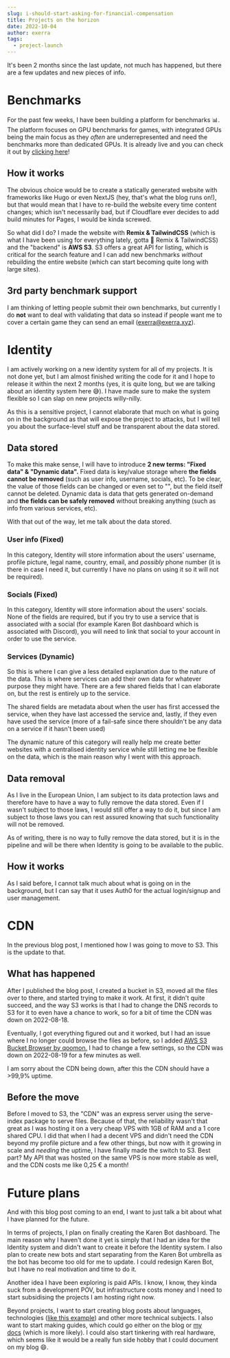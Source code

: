 ```yaml
---
slug: i-should-start-asking-for-financial-compensation
title: Projects on the horizon
date: 2022-10-04
author: exerra
tags:
  - project-launch
---
```

It's been 2 months since the last update, not much has happened, but there are a few updates and new pieces of info.

# Benchmarks

For the past few weeks, I have been building a platform for benchmarks 📊. The platform focuses on GPU benchmarks for games, with integrated GPUs being the main focus as they *often* are underrepresented and need the benchmarks more than dedicated GPUs. It is already live and you can check it out by [clicking here](https://bench.exerra.xyz)!

## How it works

The obvious choice would be to create a statically generated website with frameworks like Hugo or even NextJS (hey, that's what the blog runs on!), but that would mean that I have to re-build the website every time content changes; which isn't necessarily bad, but if Cloudflare ever decides to add build minutes for Pages, I would be kinda screwed.

So what did I do? I made the website with **Remix & TailwindCSS** (which is what I have been using for everything lately, gotta 💜 Remix & TailwindCSS) and the "backend" is **AWS S3**. S3 offers a great API for listing, which is critical for the search feature and I can add new benchmarks *without* rebuilding the entire website (which can start becoming quite long with large sites).

## 3rd party benchmark support

I am thinking of letting people submit their own benchmarks, but currently I do **not** want to deal with validating that data  so instead if people want me to cover a certain game they can send an email (exerra@exerra.xyz).

# Identity

I am actively working on a new identity system for all of my projects. It is not done yet, but I am almost finished writing the code for it and I hope to release it within the next 2 months (yes, it is quite long, but we are talking about an identity system here 😅). I have made sure to make the system flexible so I can slap on new projects willy-nilly.

As this is a sensitive project, I cannot elaborate that much on what is going on in the background as that will expose the project to attacks, but I will tell you about the surface-level stuff and be transparent about the data stored.

## Data stored

To make this make sense, I will have to introduce **2 new terms: "Fixed data" & "Dynamic data".** Fixed data is key/value storage where **the fields cannot be removed** (such as user info, username, socials, etc). To be clear, the value of those fields can be changed or even set to "", but the field itself cannot be deleted. Dynamic data is data that gets generated on-demand and **the fields can be safely removed** without breaking anything (such as info from various services, etc).

With that out of the way, let me talk about the data stored.

### User info (Fixed)

In this category, Identity will store information about the users' username, profile picture, legal name, country, email, and *possibly* phone number (it is there in case I need it, but currently I have no plans on using it so it will not be required).

### Socials (Fixed)

In this category, Identity will store information about the users' socials. None of the fields are required, but if you try to use a service that is associated with a social (for example Karen Bot dashboard which is associated with Discord), you will need to link that social to your account in order to use the service.

### Services (Dynamic)

So this is where I can give a less detailed explanation due to the nature of the data. This is where services can add their own data for whatever purpose they might have. There are a few shared fields that I can elaborate on, but the rest is entirely up to the service.

The shared fields are metadata about when the user has first accessed the service, when they have last accessed the service and, lastly, if they even have used the service (more of a fail-safe since there shouldn't be any data on a service if it hasn't been used)

The dynamic nature of this category will really help me create better websites with a centralised identity service while still letting me be flexible on the data, which is the main reason why I went with this approach.

## Data removal

As I live in the European Union, I am subject to its data protection laws and therefore have to have a way to fully remove the data stored. Even if I wasn't subject to those laws, I would still offer a way to do it, but since I am subject to those laws you can rest assured knowing that such functionality will not be removed.

As of writing, there is no way to fully remove the data stored, but it is in the pipeline and will be there when Identity is going to be available to the public.

## How it works

As I said before, I cannot talk much about what is going on in the background, but I can say that it uses Auth0 for the actual login/signup and user management.

# CDN

In the previous blog post, I mentioned how I was going to move to S3. This is the update to that.

## What has happened

After I published the blog post, I created a bucket in S3, moved all the files over to there, and started trying to make it work. At first, it didn't quite succeed, and the way S3 works is that I had to change the DNS records to S3 for it to even have a chance to work, so for a bit of time the CDN was down on 2022-08-18.

Eventually, I got everything figured out and it worked, but I had an issue where I no longer could browse the files as before, so I added [AWS S3 Bucket Browser by qoomon.](https://github.com/qoomon/aws-s3-bucket-browser) I had to change a few settings, so the CDN was down on 2022-08-19 for a few minutes as well.

I am sorry about the CDN being down, after this the CDN should have a >99,9% uptime.

## Before the move

Before I moved to S3, the "CDN" was an express server using the serve-index package to serve files. Because of that, the reliability wasn't that great as I was hosting it on a very cheap VPS with 1GB of RAM and a 1 core shared CPU. I did that when I had a decent VPS and didn't need the CDN beyond my profile picture and a few other things, but now with it growing in scale and *needing* the uptime, I have finally made the switch to S3. Best part? My API that was hosted on the same VPS is now more stable as well, and the CDN costs me like 0,25 € a month!

# Future plans

And with this blog post coming to an end, I want to just talk a bit about what I have planned for the future.

In terms of projects, I plan on finally creating the Karen Bot dashboard. The main reason why I haven't done it yet is simply that I had an idea for the Identity system and didn't want to create it before the Identity system. I also plan to create new bots and start separating from the Karen Bot umbrella as the bot has become too old for me to update. I could redesign Karen Bot, but I have no real motivation and time to do it.

Another idea I have been exploring is paid APIs. I know, I know, they kinda suck from a development POV, but infrastructure costs money and I need to start subsidising the projects I am hosting right now.

Beyond projects, I want to start creating blog posts about languages, technologies ([like this example](https://t3.gg/blog/post/types-and-nextjs)) and other more technical subjects. I also want to start making guides, which could go either on the blog or [my docs](https://docs.exerra.xyz/) (which is more likely). I could also start tinkering with real hardware, which seems like it would be a really fun side hobby that I could document on my blog 😄.